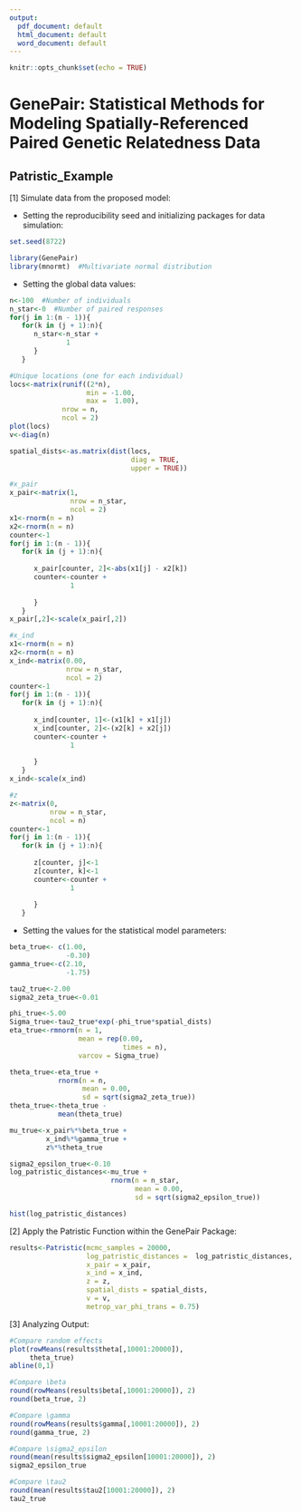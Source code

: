 ```yaml
---
output:
  pdf_document: default
  html_document: default
  word_document: default
---
```

```r
knitr::opts_chunk$set(echo = TRUE)
```
# GenePair: Statistical Methods for Modeling Spatially-Referenced Paired Genetic Relatedness Data

## Patristic_Example

[1] Simulate data from the proposed model:

* Setting the reproducibility seed and initializing packages for data simulation: 
```r
set.seed(8722)

library(GenePair)  
library(mnormt)  #Multivariate normal distribution
```

* Setting the global data values:
```r
n<-100  #Number of individuals
n_star<-0  #Number of paired responses
for(j in 1:(n - 1)){
   for(k in (j + 1):n){
      n_star<-n_star + 
              1
      }
   }

#Unique locations (one for each individual)
locs<-matrix(runif((2*n), 
                   min = -1.00, 
                   max =  1.00),  
             nrow = n,
             ncol = 2)
plot(locs)
v<-diag(n)

spatial_dists<-as.matrix(dist(locs,
                              diag = TRUE,
                              upper = TRUE))

#x_pair
x_pair<-matrix(1, 
               nrow = n_star, 
               ncol = 2)  
x1<-rnorm(n = n)
x2<-rnorm(n = n)
counter<-1
for(j in 1:(n - 1)){
   for(k in (j + 1):n){
      
      x_pair[counter, 2]<-abs(x1[j] - x2[k])
      counter<-counter +
               1
      
      }
   }
x_pair[,2]<-scale(x_pair[,2])

#x_ind
x1<-rnorm(n = n)
x2<-rnorm(n = n)
x_ind<-matrix(0.00, 
              nrow = n_star, 
              ncol = 2)  
counter<-1
for(j in 1:(n - 1)){
   for(k in (j + 1):n){
      
      x_ind[counter, 1]<-(x1[k] + x1[j])
      x_ind[counter, 2]<-(x2[k] + x2[j])
      counter<-counter +
               1
      
      }
   }
x_ind<-scale(x_ind)

#z
z<-matrix(0, 
          nrow = n_star, 
          ncol = n)  
counter<-1
for(j in 1:(n - 1)){
   for(k in (j + 1):n){
      
      z[counter, j]<-1
      z[counter, k]<-1
      counter<-counter +
               1
      
      }
   }
```

* Setting the values for the statistical model parameters:
```r
beta_true<- c(1.00, 
              -0.30)
gamma_true<-c(2.10,
              -1.75)

tau2_true<-2.00
sigma2_zeta_true<-0.01

phi_true<-5.00
Sigma_true<-tau2_true*exp(-phi_true*spatial_dists)
eta_true<-rmnorm(n = 1, 
                 mean = rep(0.00, 
                            times = n), 
                 varcov = Sigma_true)

theta_true<-eta_true +
            rnorm(n = n,
                  mean = 0.00,
                  sd = sqrt(sigma2_zeta_true))
theta_true<-theta_true -
            mean(theta_true)

mu_true<-x_pair%*%beta_true +
         x_ind%*%gamma_true +
         z%*%theta_true

sigma2_epsilon_true<-0.10
log_patristic_distances<-mu_true +
                         rnorm(n = n_star,
                               mean = 0.00,
                               sd = sqrt(sigma2_epsilon_true))

hist(log_patristic_distances)
```

[2] Apply the Patristic Function within the GenePair Package:

```r
results<-Patristic(mcmc_samples = 20000,
                   log_patristic_distances =  log_patristic_distances, 
                   x_pair = x_pair, 
                   x_ind = x_ind, 
                   z = z, 
                   spatial_dists = spatial_dists,
                   v = v,
                   metrop_var_phi_trans = 0.75)
```

[3]  Analyzing Output:

```r
#Compare random effects
plot(rowMeans(results$theta[,10001:20000]),
     theta_true)
abline(0,1)

#Compare \beta
round(rowMeans(results$beta[,10001:20000]), 2)
round(beta_true, 2)

#Compare \gamma
round(rowMeans(results$gamma[,10001:20000]), 2)
round(gamma_true, 2)

#Compare \sigma2_epsilon
round(mean(results$sigma2_epsilon[10001:20000]), 2)
sigma2_epsilon_true

#Compare \tau2
round(mean(results$tau2[10001:20000]), 2)
tau2_true
```